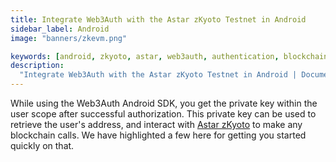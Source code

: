 ```yaml
---
title: Integrate Web3Auth with the Astar zKyoto Testnet in Android
sidebar_label: Android
image: "banners/zkevm.png"

keywords: [android, zkyoto, astar, web3auth, authentication, blockchain]
description:
  "Integrate Web3Auth with the Astar zKyoto Testnet in Android | Documentation - Web3Auth"
---
```



<SEO
  title="Integrate Web3Auth with the Astar zKyoto Testnet in Android"
  description="Integrate Web3Auth with the Astar zKyoto Testnet in Android | Documentation - Web3Auth"
  image="https://web3auth.io/docs/banners/zkevm.png"
  slug="/connect-blockchain/evm/zkyoto/android"
/>

While using the Web3Auth Android SDK, you get the private key within the user scope after successful
authorization. This private key can be used to retrieve the user's address, and interact with
[Astar zKyoto](https://docs.astar.network/docs/build/zkEVM/quickstart) to make any blockchain calls.
We have highlighted a few here for getting you started quickly on that.

<EVMInteraction />
